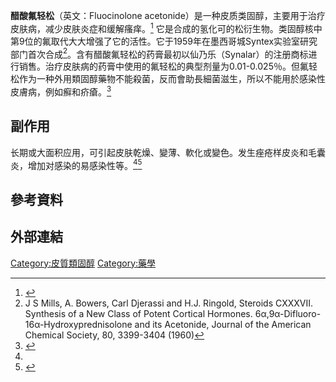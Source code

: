 {{Multiple issues|
{{Rough translation|time=2020-09-16T17:54:16+00:00}}
{{Expand language|1=en|time=2020-09-16T17:54:49+00:00}}
}}
{{Medical}}
{{Drugbox
| Verifiedfields = changed
| verifiedrevid = 461101531
| image = Fluocinolone acetonide.svg
| alt = 
| image2 = Fluocinolone acetonide (Ball-n-Stick).png
| alt2 = 

<!--Clinical data-->
| tradename = Synalar, Iluvien, others
| Drugs.com = {{drugs.com|monograph|fluocinolone-topical}}<br />{{drugs.com|monograph|fluocinolone-acetonide-eent}}
| pregnancy_AU = A
| pregnancy_category = 
| routes_of_administration = Topical, ophthalmic intravitreal injection
| ATC_prefix = C05
| ATC_suffix = AA10
| ATC_supplemental = {{ATC|D07|AC04}} {{ATC|S01|BA15}} {{ATC|S02|BA08}}

| legal_AU = S4
| legal_UK = POM
| legal_US = Rx-only
| legal_status = Rx-only

<!--Pharmacokinetic data-->
| bioavailability =  
| protein_bound =  
| metabolism = [[Liver|Liver]], [[CYP3A4|CYP3A4]]-mediated
| elimination_half-life = 1.3 to 1.7 h
| excretion =

<!--Identifiers-->
| CAS_number_Ref = {{cascite|correct|??}}
| CAS_number = 67-73-2
| PubChem = 6215
| IUPHAR_ligand = 7077
| DrugBank_Ref = {{drugbankcite|correct|drugbank}}
| DrugBank = DB00591
| ChemSpiderID_Ref = {{chemspidercite|correct|chemspider}}
| ChemSpiderID = 5980
| UNII_Ref = {{fdacite|correct|FDA}}
| UNII = 0CD5FD6S2M
| KEGG_Ref = {{keggcite|correct|kegg}}
| KEGG = D01825
| ChEBI_Ref = {{ebicite|changed|EBI}}
| ChEBI = 31623
| ChEMBL_Ref = {{ebicite|correct|EBI}}
| ChEMBL = 989

<!--Chemical data-->
| IUPAC_name = (1''S'',2''S'',4''R'',8''S'',9''S'',11''S'',12''R'',13''S'',19''S'')-12,19-difluoro-11-hydroxy-8-(2-hydroxyacetyl)-6,6,9,13-tetramethyl-5,7-dioxapentacyclo[10.8.0.0<sup>2,9</sup>.0<sup>4,8</sup>.0<sup>13,18</sup>]icosa-14,17-dien-16-one
| C=24 | H=30 | F=2 | O=6
| smiles = O=C\1\C=C5/[C@@](/C=C/1)(C)[C@]2(F)[C@H]([C@H]3[C@](C[C@@H]2O)([C@@]4(OC(O[C@@H]4C3)(C)C)C(=O)CO)C)C[C@@H]5F
| StdInChI_Ref = {{stdinchicite|correct|chemspider}}
| StdInChI = 1S/C24H30F2O6/c1-20(2)31-19-9-13-14-8-16(25)15-7-12(28)5-6-21(15,3)23(14,26)17(29)10-22(13,4)24(19,32-20)18(30)11-27/h5-7,13-14,16-17,19,27,29H,8-11H2,1-4H3/t13-,14-,16-,17-,19+,21-,22-,23-,24+/m0/s1
| StdInChIKey_Ref = {{stdinchicite|correct|chemspider}}
| StdInChIKey = FEBLZLNTKCEFIT-VSXGLTOVSA-N
}}

'''醋酸氟轻松'''（英文：Fluocinolone acetonide）是一种皮质类固醇，主要用于治疗皮肤病，减少皮肤炎症和缓解瘙痒。<ref name="druguse">{{cite web |url=http://www.crdu.cn/Database/Index/overviewShow/id/986.do |access-date=2020-09-16 |title=醋酸氟轻松|publisher=临床合理用药}}</ref> 它是合成的氢化可的松衍生物。类固醇核中第9位的氟取代大大增强了它的活性。它于1959年在墨西哥城Syntex实验室研究部门首次合成<ref>J S Mills, A. Bowers, Carl Djerassi and H.J. Ringold, Steroids CXXXVII. Synthesis of a New Class of Potent Cortical Hormones.  6α,9α-Difluoro-16α-Hydroxyprednisolone and its Acetonide, Journal of the American Chemical Society, 80, 3399-3404 (1960)</ref>。含有醋酸氟轻松的药膏最初以仙乃乐（Synalar）的注册商标进行销售。治疗皮肤病的药膏中使用的氟轻松的典型剂量为0.01-0.025％。但氟轻松作为一种外用類固醇藥物不能殺菌，反而會助長細菌滋生，所以不能用於感染性皮膚病，例如癬和疥瘡。<ref>{{cite web|title=長者常見之皮膚問題：藥物篇 |url=http://www.pcfhk.org/files/28433303.pdf |access-date=2020-09-15}}</ref>

== 副作用 ==
长期或大面积应用，可引起皮肤乾燥、變薄、軟化或變色。发生痤疮样皮炎和毛囊炎，增加对感染的易感染性等。<ref name="druguse"></ref><ref> {{cite web |url=https://skypost.ulifestyle.com.hk/article/2250737/MYRTUS%208%20MASK%E9%9D%A2%E8%86%9C%E5%90%AB%E9%A1%9E%E5%9B%BA%E9%86%87%20%E8%A1%9E%E7%94%9F%E7%BD%B2%E5%91%BC%E7%B1%B2%E5%81%9C%E7%94%A8%20%E9%81%8E%E9%87%8F%E4%BD%BF%E7%94%A8%E5%8F%AF%E8%87%B4%E5%9C%93%E8%87%89 |access-date=2020-09-16 |title=MYRTUS 8 MASK面膜含類固醇 衞生署呼籲停用 過量使用可致圓臉|publisher=晴報}}</ref>

== 參考資料 ==
{{Reflist|2}}

== 外部連結 ==
{{cite web |title=長者常見之皮膚問題：藥物篇| url=http://www.pcfhk.org/files/28433303.pdf |access-date=2020-09-15}}
{{皮質類固醇}}
[[Category:皮質類固醇|Category:皮質類固醇]]
[[Category:藥學|Category:藥學]]